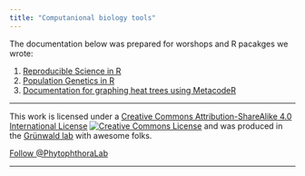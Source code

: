 ```yaml
---
title: "Computanional biology tools"
---
```


The documentation below was prepared for worshops and R pacakges we wrote:

1. [Reproducible Science in R](http://grunwaldlab.github.io/Reproducible-science-in-R/)
1. [Population Genetics in R](http://grunwaldlab.github.io/Population_Genetics_in_R/)
1. [Documentation for graphing heat trees using MetacodeR](https://grunwaldlab.github.io/metacoder_documentation/)

---

This work is licensed under a <a rel="license" href="http://creativecommons.org/licenses/by-sa/4.0/">Creative Commons Attribution-ShareAlike 4.0 International License</a>
<a rel="license" href="http://creativecommons.org/licenses/by-sa/4.0/"><img alt="Creative Commons License" style="border-width:0" src="https://i.creativecommons.org/l/by-sa/4.0/88x31.png"></a> and was produced in the [Gr&uuml;nwald lab](http://grunwaldlab.cgrb.oregonstate.edu/) with awesome folks.

<a href="https://twitter.com/PhytophthoraLab" class="twitter-follow-button" data-show-count="false">
Follow &#64;PhytophthoraLab
</a> 

---